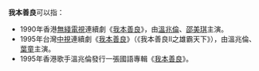 '''我本善良'''可以指：
*1990年香港[[無綫電視|無綫電視]]連續劇《[[我本善良_(無綫電視劇)|我本善良]]》，由[[溫兆倫|溫兆倫]]、[[邵美琪|邵美琪]]主演。
*1995年台灣[[中視|中視]]連續劇《[[我本善良_(台灣電視劇)|我本善良]]》（《我本善良II之雄霸天下》），由溫兆倫、[[葉童|葉童]]主演。
*1995年香港歌手溫兆倫發行一張國語專輯《[[我本善良_(專輯)|我本善良]]》。
{{disambig|cat=四字作品消歧义}}
